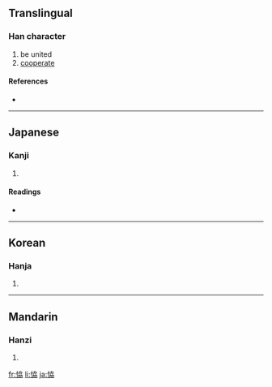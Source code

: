 {{also|協}}
==Translingual==

===Han character===
{{Han char|rn=61|rad=心|as=06|sn=9|four=|canj=心大尸尸 (PKSS)}}

# be united
# [[cooperate]]

====References====
* {{Han ref|kx=0383.340|dkj=10535|dj=0714.100|hdz=42299.050|uh=604A|ud=24650}}

----

==Japanese==

===Kanji===
{{ja-kanji|grade=|rs=心06}}

# {{defn|Japanese}}

====Readings====
* {{ja-readings|on=[[きょう]] (kyō)|kun=[[かなう]] (kanau), [[あう]] (au)}}

----

==Korean==

===Hanja===
{{ko-hanja|hangeul=협|eumhun=|rv=hyeop|mr=hyŏp|y=hyep}}

# {{defn|Korean}}

----

==Mandarin==

===Hanzi===
{{cmn-hanzi|pin=[[xié]] ([[xie2]])|wg=hsieh<sup>2</sup>}}

# {{defn|Mandarin}}

[[fr:恊]]
[[li:恊]]
[[ja:恊]]